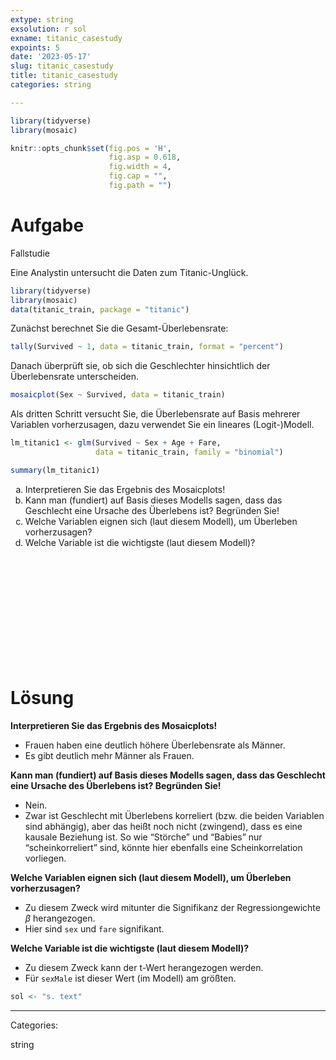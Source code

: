```yaml
---
extype: string
exsolution: r sol
exname: titanic_casestudy
expoints: 5
date: '2023-05-17'
slug: titanic_casestudy
title: titanic_casestudy
categories: string

---
```




```r

library(tidyverse)
library(mosaic)

```


```r
knitr::opts_chunk$set(fig.pos = 'H',
                      fig.asp = 0.618,
                      fig.width = 4,
                      fig.cap = "", 
                      fig.path = "")
```







# Aufgabe

Fallstudie

Eine Analystin untersucht die Daten zum Titanic-Unglück.


```r
library(tidyverse)
library(mosaic)
data(titanic_train, package = "titanic")
```

Zunächst berechnet Sie die Gesamt-Überlebensrate:

```r
tally(Survived ~ 1, data = titanic_train, format = "percent")
```


Danach überprüft sie, ob sich die Geschlechter hinsichtlich der Überlebensrate unterscheiden.

```r
mosaicplot(Sex ~ Survived, data = titanic_train)
```



Als dritten Schritt versucht Sie, die Überlebensrate auf Basis mehrerer Variablen vorherzusagen, dazu verwendet Sie ein lineares (Logit-)Modell.

```r
lm_titanic1 <- glm(Survived ~ Sex + Age + Fare, 
                   data = titanic_train, family = "binomial")

summary(lm_titanic1)
```

a) Interpretieren Sie das Ergebnis des Mosaicplots!
b) Kann man (fundiert) auf Basis dieses Modells sagen, dass das Geschlecht eine Ursache des Überlebens ist? Begründen Sie!
c) Welche Variablen eignen sich (laut diesem Modell), um Überleben vorherzusagen?
d) Welche Variable ist die wichtigste (laut diesem Modell)?



</br>
</br>
</br>
</br>
</br>
</br>
</br>
</br>
</br>
</br>

# Lösung


**Interpretieren Sie das Ergebnis des Mosaicplots!**

- Frauen haben eine deutlich höhere Überlebensrate als Männer.
- Es gibt deutlich mehr Männer als Frauen.



**Kann man (fundiert) auf Basis dieses Modells sagen, dass das Geschlecht eine Ursache des Überlebens ist? Begründen Sie!**

- Nein.
- Zwar ist Geschlecht mit Überlebens korreliert (bzw. die beiden Variablen sind abhängig), aber das heißt noch nicht (zwingend), dass es eine kausale Beziehung ist. So wie "Störche" und "Babies" nur "scheinkorreliert" sind, könnte hier ebenfalls eine Scheinkorrelation vorliegen.


**Welche Variablen eignen sich (laut diesem Modell), um Überleben vorherzusagen?**

- Zu diesem Zweck wird mitunter die Signifikanz der Regressiongewichte $\beta$ herangezogen.
- Hier sind `sex` und `fare` signifikant.



**Welche Variable ist die wichtigste (laut diesem Modell)?**

- Zu diesem Zweck kann der t-Wert herangezogen werden. 
- Für `sexMale` ist dieser Wert (im Modell) am größten.


```r
sol <- "s. text"
```



---

Categories: 

string

